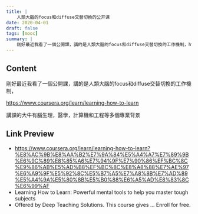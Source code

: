 ```yaml
---
title: |
    人類大腦的focus和diffuse交替切換的公开课
date: 2020-04-01
draft: false
tags: [mooc]
summary: |
    剛好最近我看了一個公開課，講的是人類大腦的focus和diffuse交替切換的工作機制，https://www.coursera.org/learn/learning-how-to-learn?講課的大牛有腦生理，醫學，計算機和工程等多個專業背景
---
```


## Content

剛好最近我看了一個公開課，講的是人類大腦的focus和diffuse交替切換的工作機制，

https://www.coursera.org/learn/learning-how-to-learn

講課的大牛有腦生理，醫學，計算機和工程等多個專業背景

## Link Preview

- https://www.coursera.org/learn/learning-how-to-learn?%E8%AC%9B%E8%AA%B2%E7%9A%84%E5%A4%A7%E7%89%9B%E6%9C%89%E8%85%A6%E7%94%9F%E7%90%86%EF%BC%8C%E9%86%AB%E5%AD%B8%EF%BC%8C%E8%A8%88%E7%AE%97%E6%A9%9F%E5%92%8C%E5%B7%A5%E7%A8%8B%E7%AD%89%E5%A4%9A%E5%80%8B%E5%B0%88%E6%A5%AD%E8%83%8C%E6%99%AF
- Learning How to Learn: Powerful mental tools to help you master tough subjects
- Offered by Deep Teaching Solutions. This course gives ... Enroll for free.
